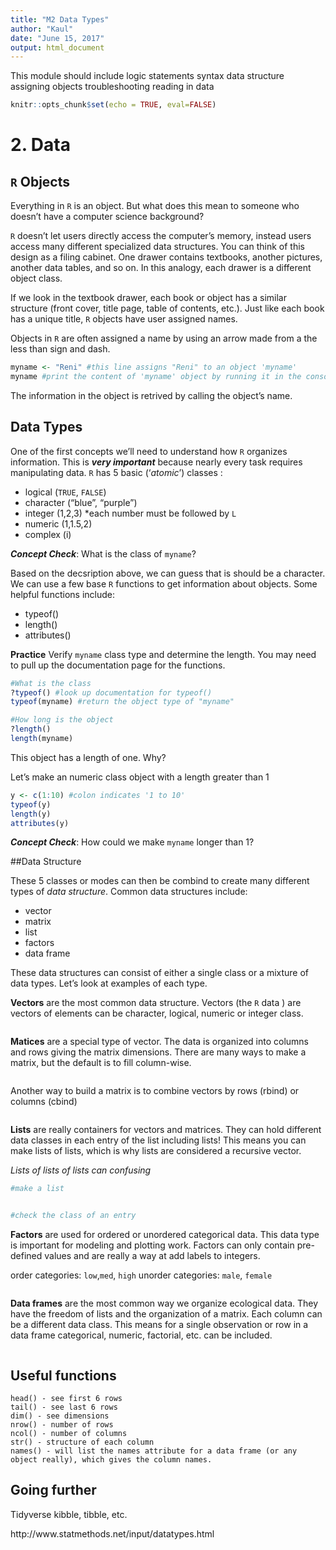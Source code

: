 ```yaml
---
title: "M2 Data Types"
author: "Kaul"
date: "June 15, 2017"
output: html_document
---
```


This module should include 
logic statements
syntax
data structure
assigning objects
troubleshooting
reading in data

```r
knitr::opts_chunk$set(echo = TRUE, eval=FALSE)
```

# 2. Data 

## `R` Objects 

Everything in `R` is an object. But what does this mean to someone who doesn't have a computer science background? 

`R` doesn't let users directly access the computer's memory, instead users access many different specialized data structures. You can think of this design as a filing cabinet. One drawer contains textbooks, another pictures, another data tables, and so on. In this analogy, each drawer is a different object class. 

If we look in the textbook drawer, each book or object has a similar structure (front cover, title page, table of contents, etc.). Just like each book has a unique title, `R` objects have user assigned names. 

Objects in `R` are often assigned a name by using an arrow made from a the less than sign and dash. 

```r
myname <- "Reni" #this line assigns "Reni" to an object 'myname'
myname #print the content of 'myname' object by running it in the console
```

The information in the object is retrived by calling the object's name. 


## Data Types

One of the first concepts we'll need to understand how `R` organizes information. This is **_very important_** because nearly every task requires manipulating data. `R` has 5 basic ('*atomic*') classes :

  * logical (`TRUE`, `FALSE`)
  * character ("blue", "purple")
  * integer (1,2,3) *each number must be followed by `L`
  * numeric (1,1.5,2)
  * complex (i)

**_Concept Check_**: What is the class of `myname`?

  Based on the decsription above, we can guess that is should be a character. We can use a few base `R` functions to get information about objects. Some helpful functions include:

  * typeof() 
  * length()
  * attributes()
  
**Practice** Verify `myname` class type and determine the length. You may need to pull up the documentation page for the functions. 

```r
#What is the class
?typeof() #look up documentation for typeof()
typeof(myname) #return the object type of "myname"

#How long is the object
?length()
length(myname)
```

This object has a length of one. Why?

Let's make an numeric class object with a length greater than 1

```r
y <- c(1:10) #colon indicates '1 to 10' 
typeof(y)
length(y)
attributes(y)
```

**_Concept Check_**: How could we make `myname` longer than 1?

##Data Structure

These 5 classes or modes can then be combind to create many different types of *data structure*. Common data structures include:

  * vector
  * matrix 
  * list 
  * factors 
  * data frame
  
These data structures can consist of either a single class or a mixture of data types. Let's look at examples of each type. 

**Vectors** are the most common data structure. Vectors (the `R` data ) are vectors of elements can be character, logical, numeric or integer class.  
```r

```

**Matices** are a special type of vector. The data is organized into columns and rows giving the matrix dimensions. There are many ways to make a matrix, but the default is to fill column-wise. 
```r

```

Another way to build a matrix is to combine vectors by rows (rbind) or columns (cbind)
```r

```

**Lists** are really containers for vectors and matrices. They can hold different data classes in each entry of the list including lists! This means you can make lists of lists, which is why lists are considered a recursive vector.

*Lists of lists of lists can confusing*

```r
#make a list


#check the class of an entry
```


**Factors** are used for ordered or unordered categorical data. This data type is important for modeling and plotting work. Factors can only contain pre-defined values and are really a way at add labels to integers. 

order categories: `low`,`med`, `high`
unorder categories: `male`, `female`

```r

```

**Data frames** are the most common way we organize ecological data. They have the freedom of lists and the organization of a matrix. Each column can be a different data class. This means for a single observation or row in a data frame categorical, numeric, factorial, etc. can be included.  

```r

```

## Useful functions

    head() - see first 6 rows
    tail() - see last 6 rows
    dim() - see dimensions
    nrow() - number of rows
    ncol() - number of columns
    str() - structure of each column
    names() - will list the names attribute for a data frame (or any object really), which gives the column names.

## Going further

Tidyverse kibble, tibble, etc.

http://www.statmethods.net/input/datatypes.html

